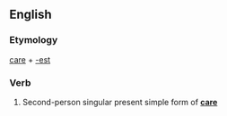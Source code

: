 ==English==

===Etymology===
[[care]] + [[-est]]

===Verb===
{{infl|en|verb form}}

# {{archaic}} Second-person singular present simple form of '''[[care]]'''